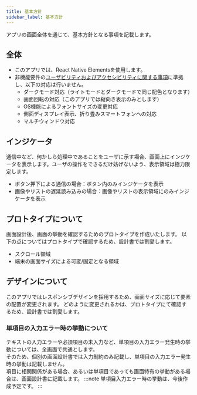 ```yaml
---
title: 基本方針
sidebar_label: 基本方針
---
```


アプリの画面全体を通じて、基本方針となる事項を記載します。

## 全体

- このアプリでは、React Native Elementsを使用します。
- 非機能要件の[ユーザビリティおよびアクセシビリティに関する事項](/react-native/santoku/requirements/non-functional/usability.mdx)に準拠し、以下の対応は行いません。
  - ダークモード対応（ライトモードとダークモードで同じ配色となります）
  - 画面回転の対応（このアプリでは縦向き表示のみとします）
  - OS機能によるフォントサイズの変更対応
  - 側面ディスプレイ表示、折り畳みスマートフォンへの対応
  - マルチウィンドウ対応

## インジケータ

通信中など、何かしら処理中であることをユーザに示す場合、画面上にインジケータを表示します。ユーザの操作をできるだけ妨げないよう、表示領域は極力限定します。

- ボタン押下による通信の場合：ボタン内のみインジケータを表示
- 画像やリストの遅延読み込みの場合：画像やリストの表示領域にのみインジケータを表示

## プロトタイプについて

画面設計後、画面の挙動を確認するためのプロトタイプを作成いたします。
以下の点についてはプロトタイプで確認するため、設計書では割愛します。

- スクロール領域
- 端末の画面サイズによる可変/固定となる領域

## デザインについて

このアプリではレスポンシブデザインを採用するため、画面サイズに応じて要素の配置が変更されます。
どのように変更されるかは、プロトタイプにて確認するため、設計書では割愛します。

### 単項目の入力エラー時の挙動について

テキストの入力エラーや必須項目の未入力など、単項目の入力エラー発生時の挙動については、全画面で共通とします。<br />
そのため、個別の画面設計書では入力制約のみ記載し、単項目の入力エラー発生時の挙動は記載しません。<br />
項目に相関関係がある場合、あるいは単項目であっても画面特有の挙動がある場合は、画面設計書に記載します。
:::note
単項目入力エラー時の挙動は、今後作成予定です。
:::
